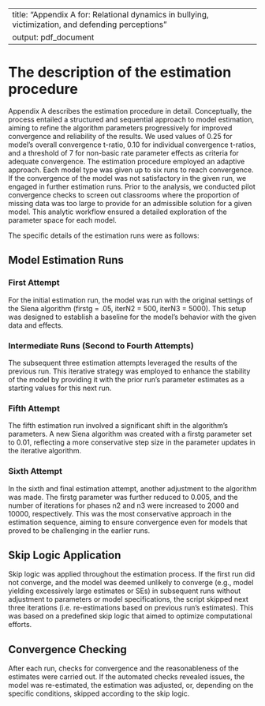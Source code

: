 
---
title: "Appendix A for: Relational dynamics in bullying, victimization, and defending perceptions"
output: pdf_document
---

# The description of the estimation procedure

Appendix A describes the estimation procedure in detail. Conceptually, the process entailed a structured and sequential approach to model estimation, aiming to refine the algorithm parameters progressively for improved convergence and reliability of the results. We used values of 0.25 for model's overall convergence t-ratio, 0.10 for individual convergence t-ratios, and a threshold of 7 for non-basic rate parameter effects as criteria for adequate convergence. The estimation procedure employed an adaptive approach. Each model type was given up to six runs to reach convergence. If the convergence of the model was not satisfactory in the given run, we engaged in further estimation runs. Prior to the analysis, we conducted pilot convergence checks to screen out classrooms where the proportion of missing data was too large to provide for an admissible solution for a given model. This analytic workflow ensured a detailed exploration of the parameter space for each model. 

The specific details of the estimation runs were as follows:

## Model Estimation Runs

### First Attempt

For the initial estimation run, the model was run with the original settings of the Siena algorithm (firstg = .05, iterN2 = 500, iterN3 = 5000). This setup was designed to establish a baseline for the model's behavior with the given data and effects.

### Intermediate Runs (Second to Fourth Attempts)

The subsequent three estimation attempts leveraged the results of the previous run. This iterative strategy was employed to enhance the stability of the model by providing it with the prior run's parameter estimates as a starting values for this next run.

### Fifth Attempt

The fifth estimation run involved a significant shift in the algorithm's parameters. A new Siena algorithm was created with a firstg parameter set to 0.01, reflecting a more conservative step size in the parameter updates in the iterative algorithm.

### Sixth Attempt

In the sixth and final estimation attempt, another adjustment to the algorithm was made. The firstg parameter was further reduced to 0.005, and the number of iterations for phases n2 and n3 were increased to 2000 and 10000, respectively. This was the most conservative approach in the estimation sequence, aiming to ensure convergence even for models that proved to be challenging in the earlier runs.

## Skip Logic Application

Skip logic was applied throughout the estimation process. If the first run did not converge, and the model was deemed unlikely to converge (e.g., model yielding excessively large estimates or SEs) in subsequent runs without adjustment to parameters or model specifications, the script skipped next three iterations (i.e. re-estimations based on previous run's estimates). This was based on a predefined skip logic that aimed to optimize computational efforts.

## Convergence Checking

After each run, checks for convergence and the reasonableness of the estimates were carried out. If the automated checks revealed issues, the model was re-estimated, the estimation was adjusted, or, depending on the specific conditions, skipped according to the skip logic.